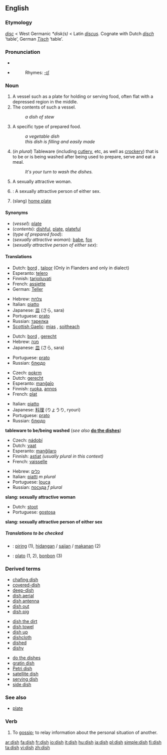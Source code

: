 {{wikipedia}}
==English==

===Etymology===
{{OE.}} ''[[disc#Old English|disc]]'' < West Germanic ''*disk(s)'' < Latin ''[[discus]]''.  Cognate with Dutch ''[[disch]]'' ‘table’, German ''[[Tisch]]'' ‘table’.

===Pronunciation===
*{{IPA|/dɪʃ/}}
*{{audio|en-us-dish.ogg|Audio (US)}}
*:Rhymes: [[Rhymes:English:-ɪʃ|-ɪʃ]]

===Noun===
{{en-noun|es}}

# A vessel such as a plate for holding or serving food, often flat with a depressed region in the middle.
# The contents of such a vessel.
#:''a dish of stew''
# A specific type of prepared food.
#:''a vegetable dish''
#:''this dish is filling and easily made''
# (''in plural'') Tableware (including [[cutlery]], etc, as well as [[crockery]]) that is to be or is being washed after being used to prepare, serve and eat a meal.
#:''It's your turn to wash the dishes.''
# {{context|Slang}} A sexually attractive woman.
# {{context|UK slang}}: A sexually attractive person of either sex.
# {{baseball}} (slang) [[home plate]] {{rfv-sense}}

====Synonyms====
*(''vessel''): [[plate]]
*(''contents''): [[dishful]], [[plate]], [[plateful]]
*(''type of prepared food''):
*(''sexually attractive woman''): [[babe]], [[fox]]
*(''sexually attractive person of either sex''):

====Translations====

{{trans-top|vessel for holding/serving food}}
*Dutch: [[bord]] {{n}}, [[taloor]] {{f}} (Only in Flanders and only in dialect)
*Esperanto: [[telero]]
*Finnish: [[tarjoiluvati]]
*French: [[assiette]] {{f}}
*German: [[Teller]] {{m}}
{{trans-mid}}
*Hebrew: [[צלחת]] {{f}}
*Italian: [[piatto]] {{m}}
*Japanese: [[皿]] (さら, sara)
*Portuguese: [[prato]] {{m}}
*Russian: [[тарелка]] {{f}}
*[[Scottish Gaelic]]: [[mias]] {{f}}, [[soitheach]] {{f}}
{{trans-bottom}}

{{trans-top|contents of such a vessel}}
*Dutch: [[bord]] {{n}}, [[gerecht]] {{n}}
*Hebrew: [[מנה]] {{f}}
*Japanese: [[皿]] (さら, sara)
{{trans-mid}}
*Portuguese: [[prato]] {{m}}
*Russian: [[блюдо]] {{n}}
{{trans-bottom}}

{{trans-top|a specific type of food}}
*Czech: [[pokrm]] {{m}}
*Dutch: [[gerecht]] {{n}}
*Esperanto: [[manĝaĵo]]
*Finnish: [[ruoka]], [[annos]]
*French: [[plat#French|plat]] {{m}}
{{trans-mid}}
*Italian: [[piatto]] {{m}}
*Japanese: [[料理]] (りょうり, ryouri)
*Portuguese: [[prato]] {{m}}
*Russian: [[блюдо]] {{n}}
{{trans-bottom}}

'''tableware to be/being washed''' (''see also'' '''[[do the dishes]]''')
{{top}}
*Czech: [[nádobí]] {{n}}
*Dutch: [[vaat]] {{m}}
*Esperanto: [[manĝilaro]]
*Finnish: [[astiat]] ''(usually plural in this context)''
*French: [[vaisselle]] {{f}}
{{mid}}
*Hebrew: [[כלים]] {{mpl}}
*Italian: [[piatto|piatti]] ''m plural''
*Portuguese: [[louça]] {{f}}
*Russian: [[посуда]] ''f plural''
{{bottom}}

'''slang: sexually attractive woman'''
<!--Note: put SLANG terms in this table, where these exist-->
{{top}}
*Dutch: [[stoot]] {{f}}
*Portuguese: [[gostosa]] {{f}}
{{mid}}
{{bottom}}

'''slang: sexually attractive person of either sex'''
<!--Note: put SLANG terms in this table, where these exist-->
{{top}}
{{mid}}
{{bottom}}

=====Translations to be checked=====
<!--Remove this section once all of the translations below have been moved into the tables above.-->
{{checktrans}}

*{{ttbc|Indonesian}}: [[piring]] (1), [[hidang]]an / [[saji]]an / [[makan]]an (2)
*{{ttbc|Spanish}}: [[plato]] (1, 2), [[bonbon]] (3)

===Derived terms===
{{top3}}
*[[chafing dish]]
*[[covered-dish]]
*[[deep-dish]]
*[[dish aerial]]
*[[dish antenna]]
*[[dish out]]
*[[dish pig]]
{{mid3}}
*[[dish the dirt]]
*[[dish towel]]
*[[dish up]]
*[[dishcloth]]
*[[dished]]
*[[dishy]]
{{mid3}}
*[[do the dishes]]
*[[gratin dish]]
*[[Petri dish]]
*[[satellite dish]]
*[[serving dish]]
*[[side dish]]
{{bottom}}

===See also===
*[[plate]]

===Verb===
{{en-verb|dish|es}}

# To [[gossip]]; to relay information about the personal situation of another.

[[ar:dish]]
[[fa:dish]]
[[fr:dish]]
[[io:dish]]
[[it:dish]]
[[hu:dish]]
[[ja:dish]]
[[pl:dish]]
[[simple:dish]]
[[fi:dish]]
[[ta:dish]]
[[vi:dish]]
[[zh:dish]]